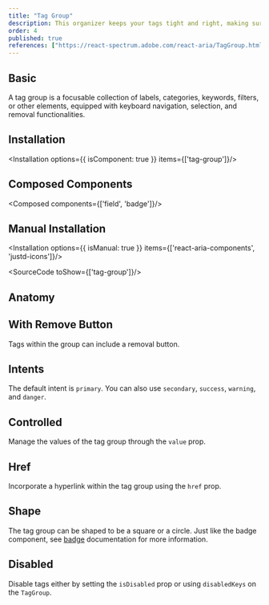 ```yaml
---
title: "Tag Group"
description: This organizer keeps your tags tight and right, making sure they’re lined up and making sense, just like a librarian sorting books on a shelf.
order: 4
published: true
references: ["https://react-spectrum.adobe.com/react-aria/TagGroup.html#props"]
---
```


## Basic
A tag group is a focusable collection of labels, categories, keywords, filters, or other elements, equipped with keyboard navigation, selection, and removal functionalities.
<How toUse="collections/tag-group/tag-group-demo" />

## Installation
<Installation options={{ isComponent: true }} items={['tag-group']}/>

## Composed Components
<Composed components={['field', 'badge']}/>

## Manual Installation
<Installation options={{ isManual: true }} items={['react-aria-components', 'justd-icons']}/>

<SourceCode toShow={['tag-group']}/>

## Anatomy
<Anatomy show='tag-group-anatomy'/>

## With Remove Button
Tags within the group can include a removal button.
<How toUse="collections/tag-group/tag-group-with-remove-demo" />

## Intents
The default intent is `primary`. You can also use `secondary`, `success`, `warning`, and `danger`.
<How toUse="collections/tag-group/tag-group-intent-demo" />

## Controlled
Manage the values of the tag group through the `value` prop.
<How toUse="collections/tag-group/tag-group-controlled-demo" />

## Href
Incorporate a hyperlink within the tag group using the `href` prop.
<How toUse="collections/tag-group/tag-group-href-demo" />



## Shape
The tag group can be shaped to be a square or a circle. Just like the badge component, see [badge](/docs/components/statuses/badge?#shape) documentation for more information.
<How toUse="collections/tag-group/tag-group-shape-demo" />

## Disabled
Disable tags either by setting the `isDisabled` prop or using `disabledKeys` on the `TagGroup`.
<How toUse="collections/tag-group/tag-group-disabled-demo" />
